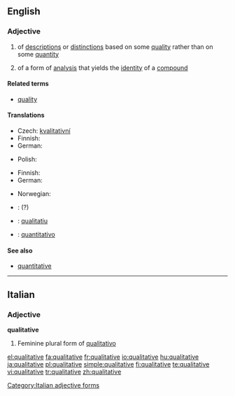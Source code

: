 ==English==

===Adjective===
{{en-adj}}

# of [[description]]s or [[distinction]]s based on some [[quality]] rather than on some [[quantity]]
# {{chemistry}} of a form of [[analysis]] that yields the [[identity]] of a [[compound]]

====Related terms====
*[[quality]]

====Translations====
{{trans-top|of descriptions or distinctions based on some quality rather than on some quantity}}
* Czech: [[kvalitativní]]
*Finnish: {{t-|fi|laadullinen}}
*German: {{t+|de|qualitativ}}
{{trans-mid}}
*Polish: {{t-|pl|jakościowy}}
{{trans-bottom}}

{{trans-top|(chemistry) of a form of analysis that yields the identity of a compound}}
*Finnish: {{t+|fi|kvalitatiivinen}}
*German: {{t+|de|qualitativ}}
{{trans-mid}}
*Norwegian: {{t-|no|kvalitativ}}
*{{ttbc|Polish}}: {{t-|pl|niemierzalny}} (?)
{{trans-bottom}}

{{checktrans-top}}
*{{ttbc|Catalan}}: [[qualitatiu]]
*{{ttbc|Italian}}: [[quantitativo]]
{{checktrans-bottom}}

====See also====
*[[quantitative]]

----

==Italian==

===Adjective===
'''qualitative''' {{f}}

# Feminine plural form of [[qualitativo]]

[[Category:Italian adjective forms]]

[[el:qualitative]]
[[fa:qualitative]]
[[fr:qualitative]]
[[io:qualitative]]
[[hu:qualitative]]
[[ja:qualitative]]
[[pl:qualitative]]
[[simple:qualitative]]
[[fi:qualitative]]
[[te:qualitative]]
[[vi:qualitative]]
[[tr:qualitative]]
[[zh:qualitative]]